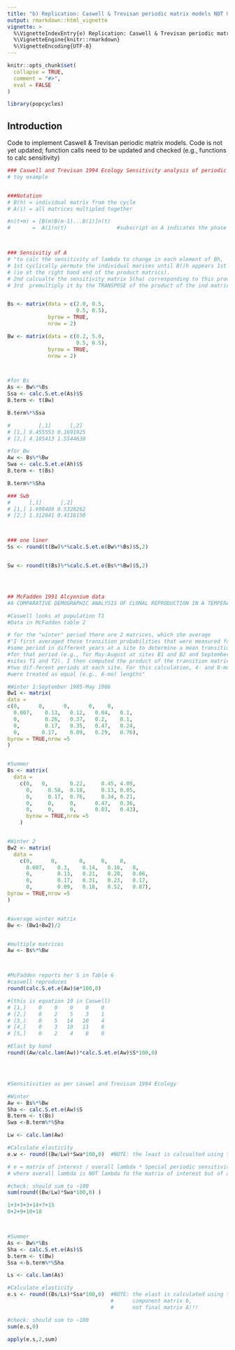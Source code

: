 ```yaml
---
title: "b) Replication: Caswell & Trevisan periodic matrix models NOT UPDATED"
output: rmarkdown::html_vignette
vignette: >
  %\VignetteIndexEntry{e) Replication: Caswell & Trevisan periodic matrix models NOT UPDATED}
  %\VignetteEngine{knitr::rmarkdown}
  %\VignetteEncoding{UTF-8}
---
```


```r
knitr::opts_chunk$set(
  collapse = TRUE,
  comment = "#>",
  eval = FALSE
)
```

```r
library(popcycles)
```

## Introduction

Code to implement Caswell & Trevisan periodic matrix models.  Code is not yet updated; function calls need to be updated and checked (e.g., functions to calc sensitivity) 


```r
### Caswell and Trevisan 1994 Ecology Sensitivity analysis of periodic matrix models
# toy example


###Notation
# B(h) = individual matrix from the cycle
# A(i) = all matrices multipled together

#n(t+m) = [B(m)B(m-1)...B(1)]n(t)
#       =  A(1)n(t)                #subscript on A indicates the phase of cycle



### Sensivitiy of A
# "to calc the sensitivity of lambda to change in each element of Bh, 
# 1st cyclically permute the individual marices until B()h appears 1st in teh series 
# (ie et the right hand end of the product matrics).  
# 2nd calcualte the sensitivity matrix S(ha) corresponding to this product 
# 3rd  premultiply it by the TRANSPOSE of the product of the ind matrices, EXCLUDING B(h)"


Bs <- matrix(data = c(2.0, 0.5,
                      0.5, 0.5),
             byrow = TRUE,
             nrow = 2)

Bw <- matrix(data = c(0.2, 5.0,
                      0.5, 0.5),
             byrow = TRUE,
             nrow = 2)



#for Bs
As <- Bw%*%Bs
Ssa <- calc.S.et.e(As)$S
B.term <- t(Bw)

B.term%*%Ssa

#         [,1]      [,2]
# [1,] 0.455553 0.1691925
# [2,] 4.185413 1.5544638

#for Bw
Aw <- Bs%*%Bw
Swa <- calc.S.et.e(Ah)$S
B.term <- t(Bs)

B.term%*%Sha

### Swb
#      [,1]      [,2]
# [1,] 1.698408 0.5328262
# [2,] 1.312041 0.4116150



### one liner
Ss <- round(t(Bw)%*%calc.S.et.e(Bw%*%Bs)$S,2)


Sw <- round(t(Bs)%*%calc.S.et.e(Bs%*%Bw)$S,2)




## McFadden 1991 Alcyonium data
#A COMPARATIVE DEMOGRAPHIC ANALYSIS OF CLONAL REPRODUCTION IN A TEMPERATE SOFT CORAL

#Caswell looks at population T1
#Data in McFadden table 2

# for the "winter" period there are 2 matrices, which she average
#"I first averaged those transition probabilities that were measured for the 
#same period in different years at a site to determine a mean transition matrix 
#for that period (e.g., for May-August at sites B1 and B2 and September-May at 
#sites T1 and T2). I then computed the product of the transition matrices for the 
#two dif-ferent periods at each site. For this calculation, 4- and 8-mo periods 
#were treated as equal (e.g., 6-mo) lengths"

#Winter 1:September 1985-May 1986
Bw1 <- matrix(
data = 
c(0,      0,	  0,	  0,  	0,
  0.007,	0.13,	0.12,	0.04,	0.1,
  0,	    0.26,	0.37,	0.2,	0.1,
  0,	    0.17,	0.35,	0.47,	0.24,
  0,	   0.17,	0.09,	0.29,	0.76),
byrow = TRUE,nrow =5
)


#Summer
Bs <- matrix(
  data = 
    c(0,   0,	    0.22,	  0.45,	4.09,
      0,	 0.58,	0.18,	  0.13,	0.05,
      0,	 0.17,	0.76,	  0.34,	0.21,
      0,	 0,	    0,	    0.47,	0.36,
      0,	 0,	    0,	    0.03,	0.43),
      byrow = TRUE,nrow =5
    )


#Winter 2
Bw2 <- matrix(
  data = 
    c(0,      0,	   0,	  0,    0,
      0.007,	0.3,	0.14,	0.16,	0,
      0,	    0.13,	0.21,	0.28,	0.06,
      0,	    0.17,	0.31,	0.23,	0.17,
      0,	    0.09,	0.18,	0.52,	0.87),
byrow = TRUE,nrow =5
)


#average winter matrix
Bw <- (Bw1+Bw2)/2


#multiple matrices
Aw <- Bs%*%Bw



#McFadden reports her S in Table 6
#caswell reproduces
round(calc.S.et.e(Aw)$e*100,0)

#(this is equation 10 in Caswell)
# [1,]    0    0    0    0    0
# [2,]    0    2    5    3    1
# [3,]    0    5   14   10    4
# [4,]    0    3   10   11    8
# [5,]    0    2    4    8    9

#Elast by hand
round((Aw/calc.lam(Aw))*calc.S.et.e(Aw)$S*100,0)




#Sensitivities as per caswel and Trevisan 1994 Ecology

#Winter 
Aw <- Bs%*%Bw            
Sha <- calc.S.et.e(Aw)$S
B.term <- t(Bs)
Swa <-B.term%*%Sha

Lw <- calc.lam(Aw)

#Calculate elasticity
e.w <- round((Bw/Lw)*Swa*100,0)  #NOTE: the least is calcualted using the component matrix b, not final matrix A!!!

# e = matrix of interest / overall lambda * Special periodic sensitivity
# where overall lambda is NOT lambda fo the matrix of interest but of all of them mult together

#check: should sum to ~100
sum(round((Bw/Lw)*Swa*100,0) )

1+3+3+3+14+7+15
0+2+9+10+18



#Summer 
As <- Bw%*%Bs
Sha <- calc.S.et.e(As)$S
b.term <- t(Bw)
Ssa <-b.term%*%Sha

Ls <- calc.lam(As)

#Calculate elasticity
e.s <- round((Bs/Ls)*Ssa*100,0)  #NOTE: the elast is calculated using the 
                                 #      component matrix b, 
                                 #      not final matrix A!!!

#check: should sum to ~100
sum(e.s,0)

apply(e.s,2,sum)



```

